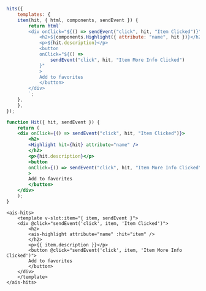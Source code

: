 <CodeGroup>

```js InstantSearch.js
hits({
    templates: {
    item(hit, { html, components, sendEvent }) {
        return html`
        <div onClick="${() => sendEvent("click", hit, "Item Clicked")}">
            <h2>${components.Highlight({ attribute: "name", hit })}</h2>
            <p>${hit.description}</p>
            <button
            onClick="${() =>
                sendEvent("click", hit, "Item More Info Clicked")
            }"
            >
            Add to favorites
            </button>
        </div>
        `;
    },
    },
});
```

```jsx React InstantSearch
function Hit({ hit, sendEvent }) {
    return (
    <div onClick={() => sendEvent("click", hit, "Item Clicked")}>
        <h2>
        <Highlight hit={hit} attribute="name" />
        </h2>
        <p>{hit.description}</p>
        <button
        onClick={() => sendEvent("click", hit, "Item More Info Clicked")}
        >
        Add to favorites
        </button>
    </div>
    );
}
```

```vue Vue InstantSearch
<ais-hits>
    <template v-slot:item="{ item, sendEvent }">
    <div @click="sendEvent('click', item, 'Item Clicked')">
        <h2>
        <ais-highlight attribute="name" :hit="item" />
        </h2>
        <p>{{ item.description }}</p>
        <button @click="sendEvent('click', item, 'Item More Info Clicked')">
        Add to favorites
        </button>
    </div>
    </template>
</ais-hits>
```
</CodeGroup>